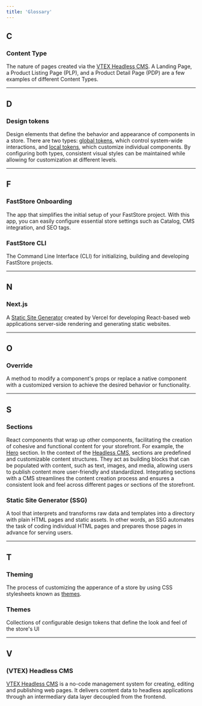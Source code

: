 ```yaml
---
title: 'Glossary'
---
```


## C

### Content Type

The nature of pages created via the [VTEX Headless CMS](https://developers.vtex.com/docs/guides/faststore/headless-cms-overview).
A Landing Page, a Product Listing Page (PLP), and a Product Detail Page (PDP) are a few examples of different Content Types.

---

## D

### Design tokens

Design elements that define the behavior and appearance of components in a store.
There are two types: [global tokens](https://developers.vtex.com/docs/guides/faststore/global-tokens-overview), which control system-wide interactions, and [local tokens](https://developers.vtex.com/docs/guides/faststore/using-themes-overview#global-and-local-tokens), which customize individual components.
By configuring both types, consistent visual styles can be maintained while allowing for customization at different levels.

---

## F

### FastStore Onboarding

The app that simplifies the initial setup of your FastStore project.
With this app, you can easily configure essential store settings such as Catalog, CMS integration, and SEO tags.

### FastStore CLI

The Command Line Interface (CLI) for initializing, building and developing FastStore projects.

---

## N

### Next.js

A [Static Site Generator](https://developers.vtex.com/docs/guides/faststore/getting-started-glossary) created by Vercel for developing React-based web applications server-side rendering and generating static websites.

---

## O

### Override

A method to modify a component's props or replace a native component with a customized version to achieve the desired behavior or functionality.

---

## S

### Sections

React components that wrap up other components, facilitating the creation of cohesive and functional content for your storefront. For example, the [Hero](https://developers.vtex.com/docs/guides/faststore/reference-list-of-native-sections) section. In the context of the [Headless CMS](https://developers.vtex.com/docs/guides/faststore/headless-cms-overview), sections are predefined and customizable content structures. They act as building blocks that can be populated with content, such as text, images, and media, allowing users to publish content more user-friendly and standardized. Integrating sections with a CMS streamlines the content creation process and ensures a consistent look and feel across different pages or sections of the storefront.

### Static Site Generator (SSG)

A tool that interprets and transforms raw data and templates into a directory with plain HTML pages and static assets.
In other words, an SSG automates the task of coding individual HTML pages and prepares those pages in advance for serving users.

---

## T

### Theming

The process of customizing the apperance of a store by using CSS stylesheets known as [themes](https://developers.vtex.com/docs/guides/faststore/getting-started-glossary#themes).

### Themes

Collections of configurable design tokens that define the look and feel of the store's UI

---

## V

### (VTEX) Headless CMS

[VTEX Headless CMS](https://developers.vtex.com/docs/guides/faststore/headless-cms-overview) is a no-code management system for creating, editing and publishing web pages.
It delivers content data to headless applications through an intermediary data layer decoupled from the frontend.
